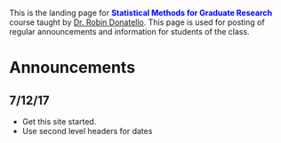 
This is the landing page for <span style="color:blue">**Statistical Methods for Graduate Research**</span> course taught by [Dr. Robin Donatello](www.norcalbiostat.com). This page is used for posting of regular announcements and information for students of the class. 


# Announcements
 


## 7/12/17
- Get this site started. 
- Use second level headers for dates

